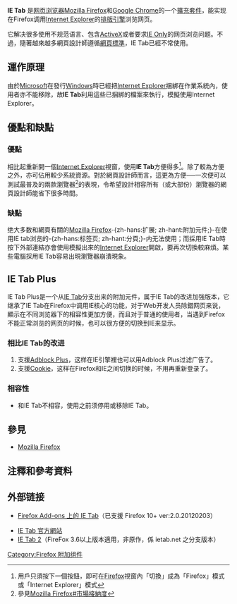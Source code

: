 {{noteTA
|G1=IT
}}
{{Infobox Software
| name = IE Tab
| developer = PCMan（[[洪任諭|洪任諭]]）、yuoo2k
| latest_release_version = 4.0.20130422
| latest_release_date = {{Release date and age|2013|04|22}}
| operating_system = [[Microsoft_Windows|Microsoft Windows]]
| license = [[GNU通用公共許可證|GPL]]
| genre = [[Firefox擴充套件列表|擴充套件]]
| website = [http://ietab.net ietab.net]
}}
{{Firefox TOC}}
'''IE Tab''' 是[[网页浏览器|网页浏览器]][[Mozilla_Firefox|Mozilla Firefox]]和[[Google_Chrome|Google Chrome]]的一个[[Firefox擴充套件列表|擴充套件]]，能实现在Firefox调用[[Internet_Explorer|Internet Explorer]]的[[排版引擎|排版引擎]]浏览网页。

它解决很多使用不规范语言、包含[[ActiveX|ActiveX]]或者要求[[IE_Only|IE Only]]的网页浏览问题。不過，隨著越來越多網頁設計師遵循[[網頁標準|網頁標準]]，IE Tab已經不常使用。

== 運作原理 ==
由於[[Microsoft|Microsoft]]在發行[[Windows|Windows]]時已經把[[Internet_Explorer|Internet Explorer]]捆綁在作業系統內，使用者亦不能移除，故'''IE Tab'''利用這些已捆綁的檔案來執行，模擬使用Internet Explorer。

== 優點和缺點 ==
=== 優點 ===
相比起重新開一個[[Internet_Explorer|Internet Explorer]]視窗，使用'''IE Tab'''方便得多<ref>用戶只須按下一個按鈕，即可在[[Firefox|Firefox]]視窗內「切換」成為「Firefox」模式或「Internet Explorer」模式</ref>。除了較為方便之外，亦可佔用較少系統資源。對於網頁設計師而言，這更為方便──一次便可以測試最普及的兩款瀏覽器<ref>參見[[Mozilla_Firefox#市場接納度|Mozilla Firefox#市場接納度]]</ref>的表現，令希望設計相容所有（或大部份）瀏覽器的網頁設計師能省下很多時間。

=== 缺點 ===
绝大多数和網頁有關的[[Mozilla_Firefox|Mozilla Firefox]]-{zh-hans:扩展; zh-hant:附加元件;}-在使用IE tab浏览的-{zh-hans:标签页; zh-hant:分頁;}-内无法使用；而採用IE Tab時按下外部連結亦會使用模擬出來的[[Internet_Explorer|Internet Explorer]]開啟，要再次切換較麻煩。某些電腦採用IE Tab容易出現瀏覽器崩潰現象。

== IE Tab Plus ==
IE Tab Plus是一个从[[IE_Tab|IE Tab]]分支出来的附加元件，属于IE Tab的改进加強版本，它继承了IE Tab在Firefox中调用IE核心的功能，对于Web开发人员除錯网页来说，顯示在不同浏览器下的相容性更加方便，而且对于普通的使用者，当遇到Firefox不能正常浏览的网页的时候，也可以很方便的切换到IE来显示。

===相比IE Tab的改进===
# 支援[[Adblock_Plus|Adblock Plus]]，这样在IE引擎裡也可以用Adblock Plus过滤广告了。
# 支援[[Cookie|Cookie]]，这样在Firefox和IE之间切换的时候，不用再重新登录了。 

===相容性===
*和IE Tab不相容，使用之前须停用或移除IE Tab。

== 參見 ==
* [[Mozilla_Firefox|Mozilla Firefox]]

== 注釋和參考資料 ==
<div class="references-small">
<references />
</div>

== 外部链接 ==
* [https://web.archive.org/web/20120503114356/https://addons.mozilla.org/en-US/firefox/addon/ie-tab/ Firefox Add-ons 上的 IE Tab]（已支援 Firefox 10+ ver:2.0.20120203）

* [http://ietab.mozdev.org/ IE Tab 官方網站]{{Wayback|url=http://ietab.mozdev.org/ |date=20070406202243 }}
* [https://addons.mozilla.org/firefox/addon/92382 IE Tab 2]{{Dead link|date=2019年10月 |bot=InternetArchiveBot |fix-attempted=yes }}（FireFox 3.6以上版本適用，非原作，係 ietab.net 之分支版本）


[[Category:Firefox_附加组件|Category:Firefox 附加组件]]